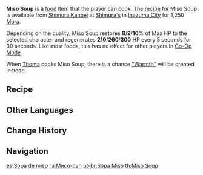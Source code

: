 {{Food Infobox
|id              = 108277
|image           = Item Miso Soup.png
|description     = 
|desc_suspicious = A simple and unadorned soup dish. The wilted seagrass, the crushed little bits of tofu, and the overly thick flavor are a real hazard to one's mood if consumed first thing in the morning.
|desc_basic      = A simple and unadorned soup dish. The ingredients use here are very common and it is made simply, but this small bowl of soup has the power to ensure that you shall not grow weary on your journey, even if you travel on foot.
|desc_delicious  = A simple and unadorned soup dish. The flavorful soup gives off a leaven fragrance. One mouthful of this with rice will ensure the completeness of the entire meal.
|type            = Recovery Dishes
|effectType      = Regeneration
|effect          = Restores (var1)% of Max HP to the selected character and regenerates (var2) HP every 5s for 30s.
|eff_att1        = HP Restore
|eff_att2        = HP Restore Percent
|eff_att3        = HP Regen
|eff_suspicious1 = 8
|eff_suspicious2 = 210
|eff_basic1      = 9
|eff_basic2      = 260
|eff_delicious1  = 10
|eff_delicious2  = 300
|rarity          = 1
|variant         = "Warmth"
|region          = Inazuma
|recipe          = Sold by [[Shimura's]]
}}
'''Miso Soup''' is a [[food]] item that the player can cook. The [[recipe]] for Miso Soup is available from [[Shimura Kanbei]] at [[Shimura's]] in [[Inazuma City]] for 1,250 [[Mora]].

Depending on the quality, Miso Soup restores '''8'''/'''9'''/'''10'''% of Max HP to the selected character and regenerates '''210'''/'''260'''/'''300''' HP every 5 seconds for 30 seconds. Like most foods, this has no effect for other players in [[Co-Op Mode]].

When [[Thoma]] cooks Miso Soup, there is a chance [["Warmth"]] will be created instead.

==Recipe==
{{Recipe
|type = Cooking
|Tofu = 1
|Seagrass = 1
|sort = Tofu,Seagrass
}}

==Other Languages==
{{Other Languages
|en      = Miso Soup
|zhs     = 味噌汤
|zhs_rm  = Wèicēng Tāng
|zht     = 味噌湯
|zht_rm  = Wèicēng Tāng
|ja      = {{Rubi|味|み|噌|そ|汁|しる}}
|ja_rm   = Misoshiru
|ko      = 미소된장국
|ko_rm   = Misodoenjangguk
|es      = Sopa de miso
|fr      = Soupe miso
|ru      = Мисо-суп
|th      = Miso Soup
|vi      = Súp Miso
|de      = Miso-Suppe
|id      = Miso Soup
|pt      = Sopa de Miso
}}

==Change History==
{{Change History|2.0}}

==Navigation==
{{Food Navbox}}

[[es:Sopa de miso]]
[[ru:Мисо-суп]]
[[pt-br:Sopa Miso]]
[[th:Miso Soup]]
